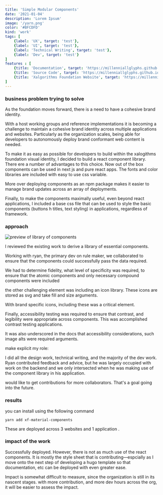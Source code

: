 ```yaml
---
title: 'Simple Modular Components'
date: '2021-01-04'
description: 'Lorem Ipsum'
image: '/yarn.png'
color: '#BFCDFD'
kind: 'work'
tags: [
    {label: 'UX', target: 'test'},
    {label: 'UI', target: 'test'},
    {label: 'Technical Writing', target: 'test'},
    {label: 'Dev', target: 'test'}
]
features : [
    {title: 'Documentation', target: 'https://millenniallglyphs.github.io/neighborhood-scale-software-patterns/'},
    {title: 'Source Code', target: 'https://millenniallglyphs.github.io/neighborhood-scale-software-patterns/'},
    {title: 'Xalgorithms Foundation Website', target: 'https://millenniallglyphs.github.io/neighborhood-scale-software-patterns/'}
]
---
```


### business problem trying to solve

As the foundation moves forward, there is a need to have a cohesive brand identity.

With a host working groups and reference implementations it is becoming a challenge to maintain a cohesive brand identity across multiple applications and websites. Particularly as the organization scales, being able for developers to autonomously deploy brand conformant web content is needed.

To make it as easy as possible for developers to build within the xalogithms foundation visual identity, I decided to build a react component library. There ere a number of advantages to this choice. Now out of the box components can be used in next js and pure react apps. The fonts and color libraries are included with easy to use css variable.

More over deploying components as an npm package makes it easier to manage brand updates across an array of deployments.

Finally, to make the components maximally useful, even beyond react applications, I included a base css file that can be used to style the basic components (buttons h titles, text styling) in applications, regardless of framework. 

### approach

![preview of library of components](/components.png)

I reviewed the existing work to derive a library of essential components. 

Working with ryan, the primary dev on rule maker, we collaborated to ensure that the components could successfully pass the data required. 

We had to determine fidelity, what level of specificity was required, to ensure that the atomic components and only necessary compound components were included

the other challenging element was including an icon library. These icons are stored as svg and take fill and size arguments.

With brand specific icons, including these was a critical element.

Finally, accessibility testing was required to ensure that contrast, and legibility were appropriate across components. This was accomplished contrast testing applications.

It was also underscored in the docs that accessibility considerations, such image alts were required arguments. 

make explicit my role:

I did all the design work, technical writing, and the majority of the dev work. Ryan contributed feedback and advice, but he was largely occupied with work on the backend and we only intersected when he was making use of the component library in his application.

would like to get contributions for more collaborators. That's a goal going into the future. 

### results

you can install using the following command 

`yarn add xf-material-components`

These are deployed across 3 websites and 1 application .

### impact of the work

Successfully deployed. However, there is not as much use of the react components. It is mostly the style sheet that is contributing—espcially as I move onto the next step of developing a hugo template so that documentation, etc can be deployed with even greater ease.

Impact is somewhat difficult to measure, since the organization is still in its  nascent stages. with more contribution, and more dev hours across the org, it will be easier to assess the impact.